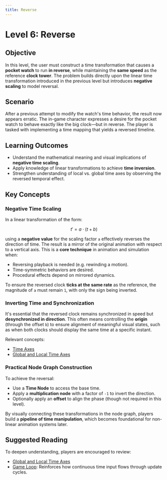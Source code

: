 ```yaml
---
title: Reverse
---
```



# Level 6: Reverse

## Objective

In this level, the user must construct a time transformation that causes a **pocket watch** to run **in reverse**, while maintaining the **same speed** as the reference **clock tower**. The problem builds directly upon the linear time transformation introduced in the previous level but introduces **negative scaling** to model reversal.

## Scenario

After a previous attempt to modify the watch's time behavior, the result now appears erratic. The in-game character expresses a desire for the pocket watch to behave exactly like the big clock—but in reverse. The player is tasked with implementing a time mapping that yields a reversed timeline.

## Learning Outcomes

- Understand the mathematical meaning and visual implications of **negative time scaling**.
- Apply knowledge of linear transformations to achieve **time inversion**.
- Strengthen understanding of local vs. global time axes by observing the reversed temporal effect.

## Key Concepts

### Negative Time Scaling

In a linear transformation of the form:

$$
t' = a \cdot (t + b)
$$

using a **negative value** for the scaling factor `a` effectively reverses the direction of time. The result is a mirror of the original animation with respect to a vertical axis. This is a **core technique** in animation and simulation when:

- Reversing playback is needed (e.g. rewinding a motion).
- Time-symmetric behaviors are desired.
- Procedural effects depend on mirrored dynamics.

To ensure the reversed clock **ticks at the same rate** as the reference, the magnitude of `a` must remain `1`, with only the sign being inverted.

### Inverting Time and Synchronization

It's essential that the reversed clock remains synchronized in speed but **desynchronized in direction**. This often means controlling the **origin** (through the offset `b`) to ensure alignment of meaningful visual states, such as when both clocks should display the same time at a specific instant.

Relevant concepts:
- [Time Axes](/docs/time-and-game-loop/time-axes)
- [Global and Local Time Axes](/docs/time-and-game-loop/global-and-local-time-axes)

### Practical Node Graph Construction

To achieve the reversal:

- Use a **Time Node** to access the base time.
- Apply a **multiplication node** with a factor of `-1` to invert the direction.
- Optionally apply an **offset** to align the phase (though not required in this level).

By visually connecting these transformations in the node graph, players build a **pipeline of time manipulation**, which becomes foundational for non-linear animation systems later.

## Suggested Reading

To deepen understanding, players are encouraged to review:

- [Global and Local Time Axes](/docs/time-and-game-loop/global-and-local-time-axes)
- [Game Loop](/docs/time-and-game-loop/game-loop): Reinforces how continuous time input flows through update cycles.
